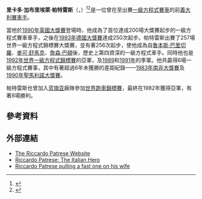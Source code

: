 {{noteTA
|G1=F1
|T=zh-hans:里卡尔多·帕特雷塞;zh-tw:里卡多·帕特雷斯;
|1=zh-hans:里卡尔多·帕特雷塞;zh-tw:里卡多·帕特雷斯;
|2=zh-hans:帕特雷塞;zh-tw:帕特雷斯;
|3=zh-hans:里卡尔多;zh-tw:里卡多;
}}
{{Infobox F1 driver
| Name = 里卡多·帕特雷斯<br>Riccardo Patrese
| Image = RiccardoPatrese.jpg
| Caption =
| Nationality = {{ITA}}
| Birth_name = 里卡多·加布里埃萊·帕特雷斯<br>（Riccardo Gabriele Patrese）
| Birth_date = {{birth date and age|1954|4|17|df=y}} 
| Birth_place = [[義大利|義大利]][[威尼托|威尼托]][[帕多瓦|帕多瓦]]
| Years = {{F1|1977}}－{{F1|1993}}
| Teams =  [[影子車隊|影子]]、[[飛箭車隊|飛箭]]、[[布拉漢姆|布拉漢姆]]、[[阿爾法·羅密歐_(F1)|阿爾法·羅密歐]]、[[威廉斯車隊|威廉斯]]、[[班尼頓車隊|班尼頓]]
| Races = 257（256次起步）
| Championships = 0
| Wins = 6
| Points = 281
| Podiums = 37
| Poles = 8
| Fastest laps = 13
| First race = [[1977年摩納哥大獎賽|1977年摩納哥大獎賽]]
| First win =  [[1982年摩納哥大獎賽|1982年摩納哥大獎賽]]
| Last win =  [[1992年日本大獎賽|1992年日本大獎賽]]
| Last race = [[1993年澳大利亞大獎賽|1993年澳大利亞大獎賽]] 
}}

'''里卡多·加布里埃萊·帕特雷斯'''（{{lang-it|Riccardo Gabriele Patrese}}，{{bd|1954年|4月17日}}）<ref>{{cite book|title=FIA Year Book of Automobile Sport 1979|publisher=Patrick Stephens Ltd.|pages=white p. 39|isbn=0-85059-320-4|nopp=true}}</ref><ref name=Birth>{{cite web|title=Birthday's today|url= http://www.telegraph.co.uk/archive/2012-4-17.html |publisher=The Telegraph|accessdate= 2014-04-14|date=2012-04-17|quote=Mr Riccardo Patrese, former racing driver, 58}}</ref>是一位曾在{{F1|1977}}至{{F1|1993}}出賽[[一級方程式賽車|一級方程式賽車]]的前[[義大利|義大利]][[賽車手|賽車手]]。

當他於[[1990年英國大獎賽|1990年英國大獎賽]]登場時，他成為了首位達成200場大獎賽起步的一級方程式賽車車手，之後在[[1993年德國大獎賽|1993年德國大獎賽]]達成250次起步。帕特雷斯出賽了257場世界一級方程式錦標賽大獎賽，並有著256次起步，使他成為自[[魯本斯·巴里切羅|魯本斯·巴里切羅]]、[[麥可·舒馬克|麥可·舒馬克]]、[[詹森·巴頓|詹森·巴頓]]後，歷史上第四資深的一級方程式車手。同時他也是[[1992年世界一級方程式錦標賽|1992年世界一級方程式錦標賽]]的亞軍，及[[1989年世界一級方程式錦標賽|1989]]和[[1991年世界一級方程式錦標賽|1991年]]的季軍。他共贏得6場一級方程式賽事，其中有著超過6年未獲勝的差距紀錄——[[1983年南非大獎賽|1983年南非大獎賽]]及[[1990年聖馬利諾大獎賽|1990年聖馬利諾大獎賽]]。

帕特雷斯也曾加入[[蓝旗亚|蓝旗亚]]廠隊參加[[世界跑車錦標賽|世界跑車錦標賽]]，最終在1982年獲得亞軍，有著8場勝利。
==參考資料==
{{Reflist}}
== 外部連結 ==
{{Commons|Riccardo Patrese}}
* [https://web.archive.org/web/20080513011502/http://www.riccardopatrese.com/ The Riccardo Patrese Website]
* [https://web.archive.org/web/20130621115126/http://rpatrese.net/ Riccardo Patrese: The Italian Hero]
* [http://www.youtube.com/watch?v=bpo8RDyOEWY Riccardo Patrese pulling a fast one on his wife]
{{S-start}}
{{S-sports}}
{{s-bef|before=拉里·珀金斯<br>（Larry Perkins）}} 
{{s-ttl|title=[[歐洲三級方程式錦標賽|歐洲三級方程式錦標賽]]<br>冠軍|years=1976年}} 
{{s-aft|after=皮耶卡羅·金扎尼<br>（Piercarlo Ghinzani）}}
{{s-bef|before=[[盧西亞諾·帕維西|盧西亞諾·帕維西]]<br>（Luciano Pavesi）}} 
{{s-ttl|title=[[義大利三級方程式錦標賽|義大利三級方程式錦標賽]]<br>冠軍|years=1976年}} 
{{s-aft|after=[[埃里奧·德·安吉尼斯|埃里奧·德·安吉尼斯]]}}
{{s-bef|before=[[韋恩·沙班|韋恩·沙班]]<br>（Vern Schuppan）}} 
{{s-ttl|title=[[澳門格蘭披治大賽車|澳門格蘭披治大賽車]]<br>冠軍|years=1977－1978年}} 
{{s-aft|after=[[傑夫·里斯|傑夫·里斯]]<br>（Geoff Lees）}}
{{S-ach|rec}}
{{s-bef|before = [[雅克·拉菲特_(賽車手)|雅克·拉菲特]]<br>（Jacques Laffite）<small><br/>180次出賽，176次起步<br/>（[[1974年世界一級方程式錦標賽|1974]]－[[1986年世界一級方程式錦標賽|1986年]]）</small>}} 
{{s-ttl|title = 最多大獎賽出賽|years = '''257次出賽'''，256次起步<br/>（[[1977年世界一級方程式錦標賽|1977]]－[[1993年世界一級方程式錦標賽|1993年]]），<br/>於[[1989年墨西哥大獎賽|1989年墨西哥大獎賽]]第181次出賽<br/>於[[1989年巴西大獎賽|1989年巴西大獎賽]]第177次起步}} 
{{s-aft|after = [[魯本斯·巴里切羅|魯本斯·巴里切羅]]<br/>326次出賽，322次起步，<br/>於[[2008年土耳其大獎賽|2008年土耳其大獎賽]]第258次出賽}}
{{S-end}}
{{威廉姆斯車隊}}
{{Authority control}}

{{DEFAULTSORT:Patrese, Riccardo}}